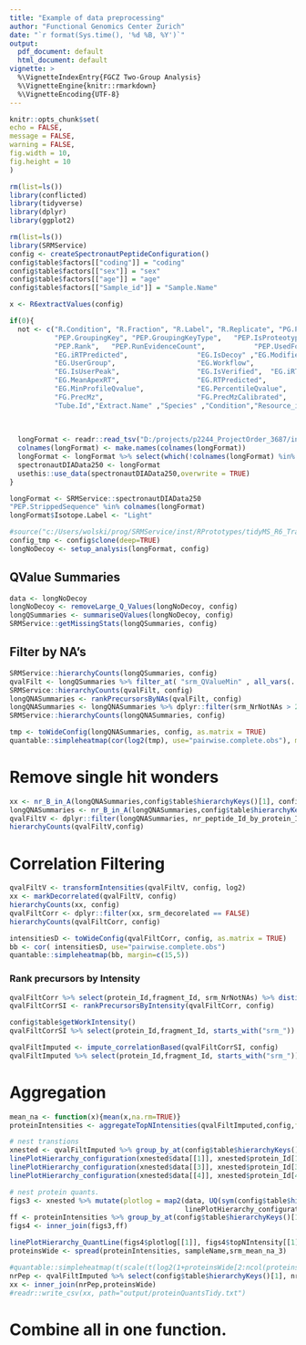 ```yaml
---
title: "Example of data preprocessing"
author: "Functional Genomics Center Zurich"
date: "`r format(Sys.time(), '%d %B, %Y')`"
output:
  pdf_document: default
  html_document: default
vignette: >
  %\VignetteIndexEntry{FGCZ Two-Group Analysis}
  %\VignetteEngine{knitr::rmarkdown}
  %\VignetteEncoding{UTF-8}
---
```


  
```r
knitr::opts_chunk$set(
echo = FALSE,
message = FALSE,
warning = FALSE,
fig.width = 10,
fig.height = 10
)

```



```r
rm(list=ls())
library(conflicted)
library(tidyverse)
library(dplyr)
library(ggplot2)

rm(list=ls())
library(SRMService)
config <- createSpectronautPeptideConfiguration()
config$table$factors[["coding"]] = "coding"
config$table$factors[["sex"]] = "sex"
config$table$factors[["age"]] = "age"
config$table$factors[["Sample_id"]] = "Sample.Name"

x <- R6extractValues(config)
```


```r
if(0){
  not <- c("R.Condition", "R.Fraction", "R.Label", "R.Replicate", "PG.ProteinGroups" ,"PG.Cscore","PG.Qvalue","PG.RunEvidenceCount",
           "PEP.GroupingKey", "PEP.GroupingKeyType",   "PEP.IsProteotypic",               "PEP.NrOfMissedCleavages",
           "PEP.Rank",   "PEP.RunEvidenceCount",            "PEP.UsedForProteinGroupQuantity",
           "EG.iRTPredicted",                 "EG.IsDecoy" ,"EG.ModifiedPeptide",
           "EG.UserGroup",                    "EG.Workflow",
           "EG.IsUserPeak",                   "EG.IsVerified",  "EG.iRTEmpirical",
           "EG.MeanApexRT",                   "EG.RTPredicted",                  "EG.AvgProfileQvalue",             "EG.MaxProfileQvalue",
           "EG.MinProfileQvalue",             "EG.PercentileQvalue",             "EG.ReferenceQuantity..Settings.", "EG.TargetQuantity..Settings.",
           "FG.PrecMz",                       "FG.PrecMzCalibrated",             "FG.ShapeQualityScore",
           "Tube.Id","Extract.Name" ,"Species" ,"Condition","Resource_id", "EG.good")
  
  
  
  longFormat <- readr::read_tsv("D:/projects/p2244_ProjectOrder_3687/inputData/preprocessing/withAnnotation_3687_DB_WithIsoforms.txt")
  colnames(longFormat) <- make.names(colnames(longFormat))
  longFormat <- longFormat %>% select(which(!colnames(longFormat) %in% not))
  spectronautDIAData250 <- longFormat
  usethis::use_data(spectronautDIAData250,overwrite = TRUE)
}
```

```r
longFormat <- SRMService::spectronautDIAData250
"PEP.StrippedSequence" %in% colnames(longFormat)
longFormat$Isotope.Label <- "Light"

#source("c:/Users/wolski/prog/SRMService/inst/RPrototypes/tidyMS_R6_TransitionCorrelations.R")
config_tmp <- config$clone(deep=TRUE)
longNoDecoy <- setup_analysis(longFormat, config)

```

## QValue Summaries


```r
data <- longNoDecoy
longNoDecoy <- removeLarge_Q_Values(longNoDecoy, config)
longQSummaries <- summariseQValues(longNoDecoy, config)
SRMService::getMissingStats(longQSummaries, config)

```


## Filter by NA's

```r
SRMService::hierarchyCounts(longQSummaries, config)
qvalFilt <- longQSummaries %>% filter_at( "srm_QValueMin" , all_vars(. < config$parameter$qValThreshold )   )
SRMService::hierarchyCounts(qvalFilt, config)
longQNASummaries <- rankPrecursorsByNAs(qvalFilt, config)
longQNASummaries <- longQNASummaries %>% dplyr::filter(srm_NrNotNAs > 20)
SRMService::hierarchyCounts(longQNASummaries, config)
```


```r
tmp <- toWideConfig(longQNASummaries, config, as.matrix = TRUE)
quantable::simpleheatmap(cor(log2(tmp), use="pairwise.complete.obs"), margin=c(15,5))

```


# Remove single hit wonders

```r
xx <- nr_B_in_A(longQNASummaries,config$table$hierarchyKeys()[1], config$table$hierarchyKeys()[2], FALSE)
longQNASummaries <- nr_B_in_A(longQNASummaries,config$table$hierarchyKeys()[1], config$table$hierarchyKeys()[2])
qvalFiltV <- dplyr::filter(longQNASummaries, nr_peptide_Id_by_protein_Id > 1)
hierarchyCounts(qvalFiltV,config)

```


# Correlation Filtering

```r

qvalFiltV <- transformIntensities(qvalFiltV, config, log2)
xx <- markDecorrelated(qvalFiltV, config)
hierarchyCounts(xx, config)
qvalFiltCorr <- dplyr::filter(xx, srm_decorelated == FALSE)
hierarchyCounts(qvalFiltCorr, config)

```



```r
intensitiesD <- toWideConfig(qvalFiltCorr, config, as.matrix = TRUE)
bb <- cor( intensitiesD, use="pairwise.complete.obs")
quantable::simpleheatmap(bb, margin=c(15,5))

```

### Rank precursors by Intensity

```r
qvalFiltCorr %>% select(protein_Id,fragment_Id, srm_NrNotNAs) %>% distinct()
qvalFiltCorrSI <- rankPrecursorsByIntensity(qvalFiltCorr, config)

config$table$getWorkIntensity()
qvalFiltCorrSI %>% select(protein_Id,fragment_Id, starts_with("srm_")) %>% distinct()

qvalFiltImputed <- impute_correlationBased(qvalFiltCorrSI, config)
qvalFiltImputed %>% select(protein_Id,fragment_Id, starts_with("srm_")) %>% distinct()

```

# Aggregation


```r

mean_na <- function(x){mean(x,na.rm=TRUE)}
proteinIntensities <- aggregateTopNIntensities(qvalFiltImputed,config,func = mean_na,N=3)

# nest transtions
xnested <- qvalFiltImputed %>% group_by_at(config$table$hierarchyKeys()[1]) %>% nest()
linePlotHierarchy_configuration(xnested$data[[1]], xnested$protein_Id[1],config)
linePlotHierarchy_configuration(xnested$data[[3]], xnested$protein_Id[3],config)
linePlotHierarchy_configuration(xnested$data[[4]], xnested$protein_Id[4],config)

# nest protein quants.
figs3 <- xnested %>% mutate(plotlog = map2(data, UQ(sym(config$table$hierarchyKeys()[1])) ,
                                           linePlotHierarchy_configuration, config))
ff <- proteinIntensities %>% group_by_at(config$table$hierarchyKeys()[1]) %>% nest(.key = "topNIntensity")
figs4 <- inner_join(figs3,ff)

linePlotHierarchy_QuantLine(figs4$plotlog[[1]], figs4$topNIntensity[[1]], "srm_mean_na_3", config)
proteinsWide <- spread(proteinIntensities, sampleName,srm_mean_na_3)

#quantable::simpleheatmap(t(scale(t(log2(1+proteinsWide[2:ncol(proteinsWide)])))), margins = c(16,5))
nrPep <- qvalFiltImputed %>% select(config$table$hierarchyKeys()[1], nr_peptide_Id_by_protein_Id) %>% distinct()
xx <- inner_join(nrPep,proteinsWide)
#readr::write_csv(xx, path="output/proteinQuantsTidy.txt")

```

# Combine all in one function.


